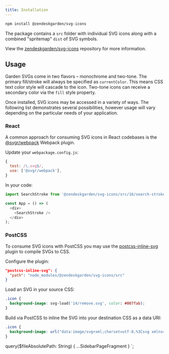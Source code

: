 ```yaml
---
title: Installation
---
```



```bash
npm install @zendeskgarden/svg-icons
```

The package contains a `src` folder with individual SVG icons along with a combined
"spritemap" `dist` of SVG symbols.

View the [zendeskgarden/svg-icons](https://github.com/zendeskgarden/svg-icons) repository for more information.

## Usage

Garden SVGs come in two flavors – monochrome and two-tone. The primary fill/stroke will always
be specified as `currentColor`. This means CSS text color style will cascade to the icon. Two-tone
icons can receive a secondary color via the `fill` style property.

Once installed, SVG icons may be accessed in a variety of ways. The following list demonstrates
several possibilities, however usage will vary depending on the particular needs of your application.

### React

A common approach for consuming SVG icons in React codebases is the
[@svgr/webpack](https://www.npmjs.com/package/@svgr/webpack) Webpack plugin.

Update your `webpackage.config.js`:

```js
{
  test: /\.svg$/,
  use: ['@svgr/webpack'],
}
```

In your code:

```js
import SearchStroke from '@zendeskgarden/svg-icons/src/16/search-stroke.svg';

const App = () => (
  <div>
    <SearchStroke />
  </div>
);
```

### PostCSS

To consume SVG icons with PostCSS you may use the [postcss-inline-svg](https://github.com/TrySound/postcss-inline-svg)
plugin to compile SVGs to CSS.

Configure the plugin:

```json
"postcss-inline-svg": {
  "path": "node_modules/@zendeskgarden/svg-icons/src"
}
```

Load an SVG in your source CSS:

```css
.icon {
  background-image: svg-load('14/remove.svg', color: #007fab);
}
```

Build via PostCSS to inline the SVG into your destination CSS as a data URI:

<!-- markdownlint-disable line-length -->

```css
.icon {
  background-image: url("data:image/svg+xml;charset=utf-8,%3Csvg xmlns='http://www.w3.org/2000/svg' width='14' height='14' viewBox='0 0 14 14' color='%23007FAB' ...");
}
```

<!-- markdownlint-enable line-length -->

  query($fileAbsolutePath: String) {
    ...SidebarPageFragment
  }
`;
